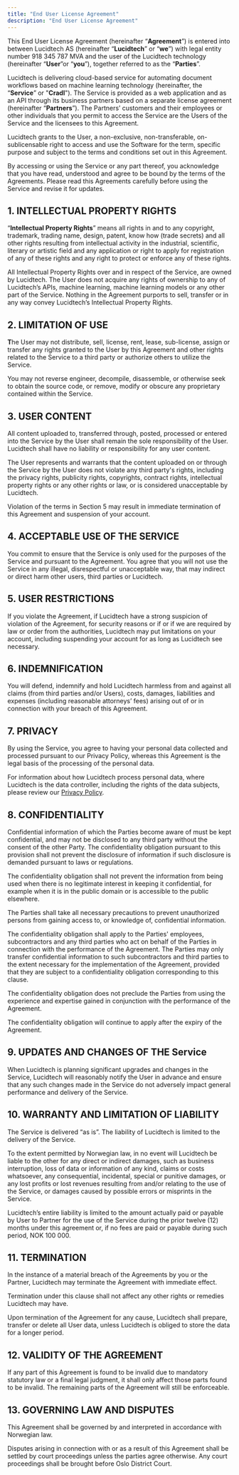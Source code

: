 ```yaml
---
title: "End User License Agreement"
description: "End User License Agreement"
---
```


This End User License Agreement (hereinafter “**Agreement**”) is entered into between Lucidtech AS (hereinafter “**Lucidtech**” or “**we**”) with legal entity number 918 345 787 MVA and the user of the Lucidtech technology (hereinafter “**User**”or “**you**”), together referred to as the “**Parties**”.

Lucidtech is delivering cloud-based service for automating document workflows based on machine learning technology (hereinafter, the “**Service**” or "**Cradl**"). The Service is provided as a web application and as an API through its business partners based on a separate license agreement (hereinafter “**Partners**”). The Partners’ customers and their employees or other individuals that you permit to access the Service are the Users of the Service and the licensees to this Agreement.

Lucidtech grants to the User, a non-exclusive, non-transferable, on-sublicensable right to access and use the Software for the term, specific purpose and subject to the terms and conditions set out in this Agreement.&#x20;

By accessing or using the Service or any part thereof, you acknowledge that you have read, understood and agree to be bound by the terms of the Agreements. Please read this Agreements carefully before using the Service and revise it for updates.

## **1. INTELLECTUAL PROPERTY RIGHTS**

“**Intellectual Property Rights**” means all rights in and to any copyright, trademark, trading name, design, patent, know how (trade secrets) and all other rights resulting from intellectual activity in the industrial, scientific, literary or artistic field and any application or right to apply for registration of any of these rights and any right to protect or enforce any of these rights.

All Intellectual Property Rights over and in respect of the Service, are owned by Lucidtech. The User does not acquire any rights of ownership to any of Lucidtech’s APIs, machine learning, machine learning models or any other part of the Service. Nothing in the Agreement purports to sell, transfer or in any way convey Lucidtech’s Intellectual Property Rights.

## **2. LIMITATION OF USE**

**T**he User may not distribute, sell, license, rent, lease, sub-license, assign or transfer any rights granted to the User by this Agreement and other rights related to the Service to a third party or authorize others to utilize the Service.

You may not reverse engineer, decompile, disassemble, or otherwise seek to obtain the source code, or remove, modify or obscure any proprietary contained within the Service.&#x20;

## **3. USER CONTENT**

All content uploaded to, transferred through, posted, processed or entered into the Service by the User shall remain the sole responsibility of the User. Lucidtech shall have no liability or responsibility for any user content.

The User represents and warrants that the content uploaded on or through the Service by the User does not violate any third party's rights, including the privacy rights, publicity rights, copyrights, contract rights, intellectual property rights or any other rights or law, or is considered unacceptable by Lucidtech.

Violation of the terms in Section 5 may result in immediate termination of this Agreement and suspension of your account.

## **4. ACCEPTABLE USE OF THE SERVICE**

You commit to ensure that the Service is only used for the purposes of the Service and pursuant to the Agreement. You agree that you will not use the Service in any illegal, disrespectful or unacceptable way, that may indirect or direct harm other users, third parties or Lucidtech.

## **5. USER RESTRICTIONS**

If you violate the Agreement, if Lucidtech have a strong suspicion of violation of the Agreement, for security reasons or if or if we are required by law or order from the authorities, Lucidtech may put limitations on your account, including suspending your account for as long as Lucidtech see necessary.&#x20;

## 6. I**NDEMNIFICATION**

You will defend, indemnify and hold Lucidtech harmless from and against all claims (from third parties and/or Users), costs, damages, liabilities and expenses (including reasonable attorneys’ fees) arising out of or in connection with your breach of this Agreement.

## **7. PRIVACY**

By using the Service, you agree to having your personal data collected and processed pursuant to our Privacy Policy, whereas this Agreement is the legal basis of the processing of the personal data.&#x20;

For information about how Lucidtech process personal data, where Lucidtech is the data controller, including the rights of the data subjects, please review our [Privacy Policy](privacy-policy.md).

## **8. CONFIDENTIALITY**

Confidential information of which the Parties become aware of must be kept confidential, and may not be disclosed to any third party without the consent of the other Party. The confidentiality obligation pursuant to this provision shall not prevent the disclosure of information if such disclosure is demanded pursuant to laws or regulations.

The confidentiality obligation shall not prevent the information from being used when there is no legitimate interest in keeping it confidential, for example when it is in the public domain or is accessible to the public elsewhere.&#x20;

The Parties shall take all necessary precautions to prevent unauthorized persons from gaining access to, or knowledge of, confidential information.

The confidentiality obligation shall apply to the Parties' employees, subcontractors and any third parties who act on behalf of the Parties in connection with the performance of the Agreement. The Parties may only transfer confidential information to such subcontractors and third parties to the extent necessary for the implementation of the Agreement, provided that they are subject to a confidentiality obligation corresponding to this clause.&#x20;

The confidentiality obligation does not preclude the Parties from using the experience and expertise gained in conjunction with the performance of the Agreement.

The confidentiality obligation will continue to apply after the expiry of the Agreement.

## **9. UPDATES AND CHANGES OF THE Service**

When Lucidtech is planning significant upgrades and changes in the Service, Lucidtech will reasonably notify the User in advance and ensure that any such changes made in the Service do not adversely impact general performance and delivery of the Service.

## **10. WARRANTY AND LIMITATION OF LIABILITY**

The Service is delivered “as is”. The liability of Lucidtech is limited to the delivery of the Service.

To the extent permitted by Norwegian law, in no event will Lucidtech be liable to the other for any direct or indirect damages, such as business interruption, loss of data or information of any kind, claims or costs whatsoever, any consequential, incidental, special or punitive damages, or any lost profits or lost revenues resulting from and/or relating to the use of the Service, or damages caused by possible errors or misprints in the Service.&#x20;

Lucidtech’s entire liability is limited to the amount actually paid or payable by User to Partner for the use of the Service during the prior twelve (12) months under this agreement or, if no fees are paid or payable during such period, NOK 100 000.&#x20;

## **11. TERMINATION**

In the instance of a material breach of the Agreements by you or the Partner, Lucidtech may terminate the Agreement with immediate effect.&#x20;

Termination under this clause shall not affect any other rights or remedies Lucidtech may have.

Upon termination of the Agreement for any cause, Lucidtech shall prepare, transfer or delete all User data, unless Lucidtech is obliged to store the data for a longer period.

## **12. VALIDITY OF THE AGREEMENT**

If any part of this Agreement is found to be invalid due to mandatory statutory law or a final legal judgment, it shall only affect those parts found to be invalid. The remaining parts of the Agreement will still be enforceable.

## **13. GOVERNING LAW AND DISPUTES**&#x20;

This Agreement shall be governed by and interpreted in accordance with Norwegian law.&#x20;

Disputes arising in connection with or as a result of this Agreement shall be settled by court proceedings unless the parties agree otherwise. Any court proceedings shall be brought before Oslo District Court.
